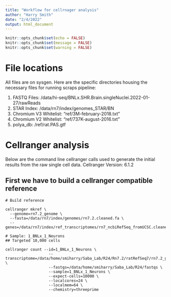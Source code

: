 ```yaml
---
title: "Workflow for cellrnager analysis"
author: "Harry Smith"
date: "2/4/2022"
output: html_document
---
```


```r
knitr::opts_chunk$set(echo = FALSE)
knitr::opts_chunk$set(message = FALSE)
knitr::opts_chunk$set(warning = FALSE)
```

# File locations

All files are on sysgen. Here are the specific directories housing the necessary files for running scraps pipeline:

1. FASTQ Files: /data/hi-seq/BNLx.SHR.Brain.singleNuclei.2022-01-27/rawReads
2. STAR Index: /data/rn7/index/genomes_STAR/BN
3. Chromium V3 Whitelist: "ref/3M-february-2018.txt"
4. Chromium V2 Whitelist:  "ref/737K-august-2016.txt"
5. polya_db: /ref/rat.PAS.gtf

# Cellranger analysis

Below are the command line cellranger calls used to generate the initial results from the raw single cell data.
Cellranger Version: 6.1.2

## First we have to build a cellranger compatible reference
```
# Build reference
  
cellranger mkref \
  --genome=rn7.2_genome \
  --fasta=/data/rn7/index/genomes/rn7.2.cleaned.fa \
  --genes=/data/rn7/index/ref_transcriptomes/rn7_ncbiRefSeq_fromUCSC.cleaned.gtf
```

```
# Sample: 1_BNLx_1_Neurons
## Targeted 10,000 cells

cellranger count --id=1_BNLx_1_Neurons \
                   --transcriptome=/data/home/smiharry/Saba_Lab/R24/Rn7.2/ratRefSeq7/rn7.2_genome/ \
                   --fastqs=/data/home/smiharry/Saba_Lab/R24/fastqs \
                   --sample=1_BNLx_1_Neurons \
                   --expect-cells=10000 \
                   --localcores=24 \
                   --localmem=64 \
                   --chemistry=threeprime
                   
```